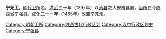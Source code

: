 '''宁羌卫'''，[[明代|明代]][[卫所|卫所]]名。[[洪武|洪武]]三十年（1397年）以[[沔县|沔县]]之大安废县置，[[治所|治所]]在今[[陕西省|陕西省]][[宁强县|宁强县]]。[[成化|成化]]二十一年（1485年）改置[[宁羌州|宁羌州]]。

{{明朝行政区划小作品}}
[[Category:明朝卫所|Category:明朝卫所]]
[[Category:陕西古代行政区划|Category:陕西古代行政区划]]
[[Category:汉中行政区划史|Category:汉中行政区划史]]
[[Category:宁强县|Category:宁强县]]